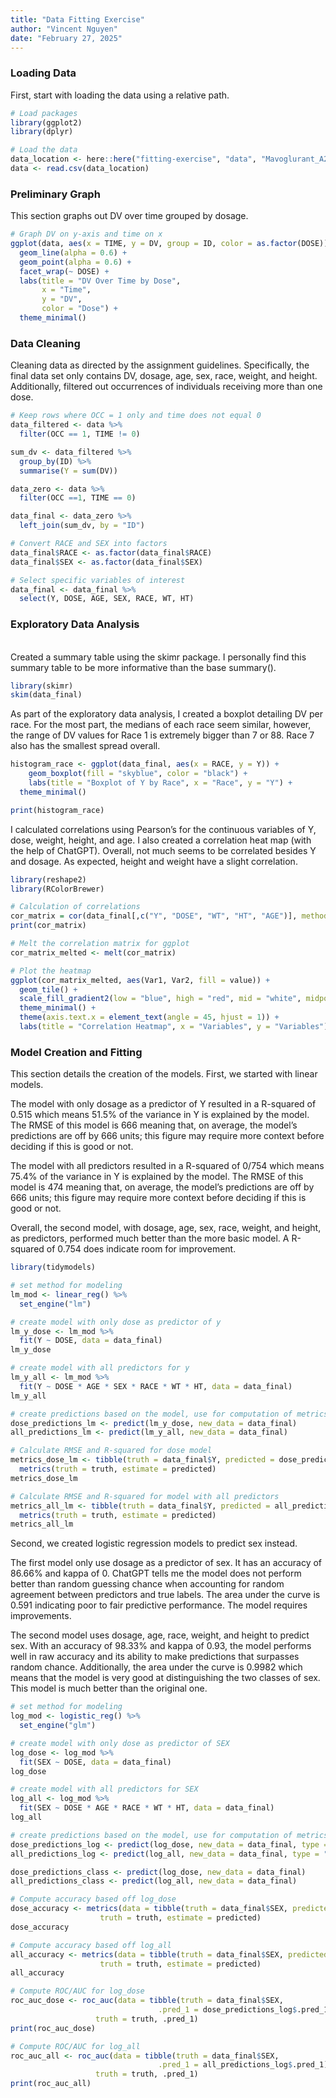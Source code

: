 ```yaml
---
title: "Data Fitting Exercise"
author: "Vincent Nguyen"
date: "February 27, 2025"
---
```


### Loading Data

First, start with loading the data using a relative path.

```r
# Load packages
library(ggplot2)
library(dplyr)

# Load the data
data_location <- here::here("fitting-exercise", "data", "Mavoglurant_A2121_nmpk.csv")
data <- read.csv(data_location)

```

### Preliminary Graph

This section graphs out DV over time grouped by dosage.

```r
# Graph DV on y-axis and time on x
ggplot(data, aes(x = TIME, y = DV, group = ID, color = as.factor(DOSE))) +
  geom_line(alpha = 0.6) +
  geom_point(alpha = 0.6) +
  facet_wrap(~ DOSE) +  
  labs(title = "DV Over Time by Dose",
       x = "Time",
       y = "DV",
       color = "Dose") +
  theme_minimal()


```

### Data Cleaning

Cleaning data as directed by the assignment guidelines. Specifically, the final data set only contains DV, dosage, age, sex, race, weight, and height. Additionally, filtered out occurrences of individuals receiving more than one dose.

```r
# Keep rows where OCC = 1 only and time does not equal 0
data_filtered <- data %>%
  filter(OCC == 1, TIME != 0)

sum_dv <- data_filtered %>%
  group_by(ID) %>%
  summarise(Y = sum(DV))

data_zero <- data %>%
  filter(OCC ==1, TIME == 0)

data_final <- data_zero %>%
  left_join(sum_dv, by = "ID")

# Convert RACE and SEX into factors
data_final$RACE <- as.factor(data_final$RACE)
data_final$SEX <- as.factor(data_final$SEX)

# Select specific variables of interest
data_final <- data_final %>%
  select(Y, DOSE, AGE, SEX, RACE, WT, HT)
```

### Exploratory Data Analysis

\
Created a summary table using the skimr package. I personally find this summary table to be more informative than the base summary().

```r
library(skimr)
skim(data_final)
```

As part of the exploratory data analysis, I created a boxplot detailing DV per race. For the most part, the medians of each race seem similar, however, the range of DV values for Race 1 is extremely bigger than 7 or 88. Race 7 also has the smallest spread overall.

```r
histogram_race <- ggplot(data_final, aes(x = RACE, y = Y)) +
    geom_boxplot(fill = "skyblue", color = "black") +
    labs(title = "Boxplot of Y by Race", x = "Race", y = "Y") +
  theme_minimal()

print(histogram_race)
```

I calculated correlations using Pearson's for the continuous variables of Y, dose, weight, height, and age. I also created a correlation heat map (with the help of ChatGPT). Overall, not much seems to be correlated besides Y and dosage. As expected, height and weight have a slight correlation.

```r

library(reshape2)
library(RColorBrewer)

# Calculation of correlations
cor_matrix = cor(data_final[,c("Y", "DOSE", "WT", "HT", "AGE")], method = "pearson")
print(cor_matrix)

# Melt the correlation matrix for ggplot
cor_matrix_melted <- melt(cor_matrix)

# Plot the heatmap
ggplot(cor_matrix_melted, aes(Var1, Var2, fill = value)) + 
  geom_tile() +
  scale_fill_gradient2(low = "blue", high = "red", mid = "white", midpoint = 0, limit = c(-1, 1)) +
  theme_minimal() +
  theme(axis.text.x = element_text(angle = 45, hjust = 1)) +
  labs(title = "Correlation Heatmap", x = "Variables", y = "Variables")
```

### Model Creation and Fitting

This section details the creation of the models. First, we started with linear models.

The model with only dosage as a predictor of Y resulted in a R-squared of 0.515 which means 51.5% of the variance in Y is explained by the model. The RMSE of this model is 666 meaning that, on average, the model's predictions are off by 666 units; this figure may require more context before deciding if this is good or not.

The model with all predictors resulted in a R-squared of 0/754 which means 75.4% of the variance in Y is explained by the model. The RMSE of this model is 474 meaning that, on average, the model's predictions are off by 666 units; this figure may require more context before deciding if this is good or not.

Overall, the second model, with dosage, age, sex, race, weight, and height, as predictors, performed much better than the more basic model. A R-squared of 0.754 does indicate room for improvement.

```r
library(tidymodels)

# set method for modeling
lm_mod <- linear_reg() %>%
  set_engine("lm")

# create model with only dose as predictor of y
lm_y_dose <- lm_mod %>%
  fit(Y ~ DOSE, data = data_final)
lm_y_dose

# create model with all predictors for y
lm_y_all <- lm_mod %>%
  fit(Y ~ DOSE * AGE * SEX * RACE * WT * HT, data = data_final)
lm_y_all

# create predictions based on the model, use for computation of metrics
dose_predictions_lm <- predict(lm_y_dose, new_data = data_final)
all_predictions_lm <- predict(lm_y_all, new_data = data_final)

# Calculate RMSE and R-squared for dose model
metrics_dose_lm <- tibble(truth = data_final$Y, predicted = dose_predictions_lm$.pred) %>%
  metrics(truth = truth, estimate = predicted)
metrics_dose_lm

# Calculate RMSE and R-squared for model with all predictors
metrics_all_lm <- tibble(truth = data_final$Y, predicted = all_predictions_lm$.pred) %>%
  metrics(truth = truth, estimate = predicted)
metrics_all_lm
```

Second, we created logistic regression models to predict sex instead.

The first model only use dosage as a predictor of sex. It has an accuracy of 86.66% and kappa of 0. ChatGPT tells me the model does not perform better than random guessing chance when accounting for random agreement between predictors and true labels. The area under the curve is 0.591 indicating poor to fair predictive performance. The model requires improvements.

The second model uses dosage, age, race, weight, and height to predict sex. With an accuracy of 98.33% and kappa of 0.93, the model performs well in raw accuracy and its ability to make predictions that surpasses random chance. Additionally, the area under the curve is 0.9982 which means that the model is very good at distinguishing the two classes of sex. This model is much better than the original one.

```r
# set method for modeling
log_mod <- logistic_reg() %>%
  set_engine("glm")

# create model with only dose as predictor of SEX
log_dose <- log_mod %>%
  fit(SEX ~ DOSE, data = data_final)
log_dose

# create model with all predictors for SEX
log_all <- log_mod %>%
  fit(SEX ~ DOSE * AGE * RACE * WT * HT, data = data_final)
log_all

# create predictions based on the model, use for computation of metrics
dose_predictions_log <- predict(log_dose, new_data = data_final, type = "prob")
all_predictions_log <- predict(log_all, new_data = data_final, type = "prob")

dose_predictions_class <- predict(log_dose, new_data = data_final)
all_predictions_class <- predict(log_all, new_data = data_final)

# Compute accuracy based off log_dose
dose_accuracy <- metrics(data = tibble(truth = data_final$SEX, predicted = dose_predictions_class$.pred_class), 
                    truth = truth, estimate = predicted)
dose_accuracy

# Compute accuracy based off log_all
all_accuracy <- metrics(data = tibble(truth = data_final$SEX, predicted = all_predictions_class$.pred_class), 
                    truth = truth, estimate = predicted)
all_accuracy

# Compute ROC/AUC for log_dose
roc_auc_dose <- roc_auc(data = tibble(truth = data_final$SEX, 
                                 .pred_1 = dose_predictions_log$.pred_1), 
                   truth = truth, .pred_1)
print(roc_auc_dose)

# Compute ROC/AUC for log_all
roc_auc_all <- roc_auc(data = tibble(truth = data_final$SEX, 
                                 .pred_1 = all_predictions_log$.pred_1), 
                   truth = truth, .pred_1)
print(roc_auc_all)


```
